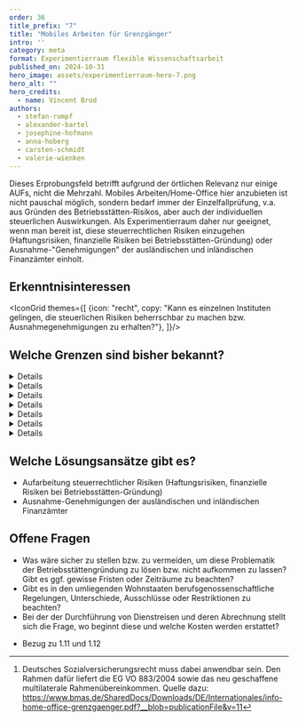 ```yaml
---
order: 36
title_prefix: "7"
title: "Mobiles Arbeiten für Grenzgänger"
intro: ''
category: meta
format: Experimentierraum flexible Wissenschaftsarbeit
published_on: 2024-10-31
hero_image: assets/experimentierraum-hero-7.png
hero_alt: ""
hero_credits:
  - name: Vincent Brod
authors:
  - stefan-rumpf
  - alexander-bartel
  - josephine-hofmann
  - anna-hoberg
  - carsten-schmidt
  - valerie-wienken
---
```


Dieses Erprobungsfeld betrifft aufgrund der örtlichen Relevanz nur einige AUFs, nicht die Mehrzahl. Mobiles Arbeiten/Home-Office hier anzubieten ist nicht pauschal möglich, sondern bedarf immer der Einzelfallprüfung, v.a. aus Gründen des Betriebsstätten-Risikos, aber auch der individuellen steuerlichen Auswirkungen. Als Experimentierraum daher nur geeignet, wenn man bereit ist, diese steuerrechtlichen Risiken einzugehen (Haftungsrisiken, finanzielle Risiken bei Betriebsstätten-Gründung) oder Ausnahme-"Genehmigungen" der ausländischen und inländischen Finanzämter einholt.

## Erkenntnisinteressen

<IconGrid themes={[
  {icon: "recht", copy: "Kann es einzelnen Instituten gelingen, die steuerlichen Risiken beherrschbar zu machen bzw. Ausnahmegenehmigungen zu erhalten?"},
]}/>

## Welche Grenzen sind bisher bekannt?


<DetailsGroup>
<Details summary="Kulturelle Grenzen">

- Unverständnis, das nach den umfassenden Freiheiten der Corona-Auflagen die Home-Office-Möglichkeiten in ausländischen Wohnstaaten durch die Vorgaben bzw. Weitergeltung des deutschen Sozialversicherungsrechts wieder eingeschränkt sind
- Trotzdem geduldete Praxis
- Gleichberechtigungsdebatten

</Details>
<Details summary="Arbeitsrechtliche Grenzen">

- Keine bekannt

</Details>
<Details summary="Steuerrechtliche Grenzen">

- Lohnsteuerrecht und Gefahr der Begründung einer Betriebsstätte im Ausland.
- Immer Einzelfallprüfung erforderlich -> hat Auswirkungen auf Aufwand/Ressourcen in HR und bei Steuerrechts-Kollegen

</Details>
<Details summary="Sozialversicherungsrechtliche Grenzen">

- Grenzüberschreitende Tätigkeiten in Telearbeit unterliegen grundsätzlich der Sozialversicherung des Mitgliedstaates der EU, an dem sich die Person und der Laptop befindet.[^1]
- Ausnahmen bestehen für sog. Entsendungen (inkl. „workation“) und die regelmäßige Beschäftigung in zwei oder mehr Mitgliedstaaten.
- Arbeitet ein*e Grenzgänger*in regelmäßig 25% der Gesamttätigkeit oder mehr vom Wohnsitz aus (klassisches „Home-Office“), unterliegt die gesamte Tätigkeit grds. der Sozialversicherung des Wohnmitgliedstaats, bei weniger als 25% „Home-Office“ der Sozial- versicherung des Mitgliedstaats, in dem der Arbeitgeber seinen Sitz hat.
- Ab 1. Juli 2023 kann aufgrund einer Rahmen-Vereinbarung einiger Mitgliedstaaten der EU auf Antrag auch bei Homeoffice von Grenzgänger*innen von bis zu unter 50% das Recht des Mitgliedstaats, in dem der Arbeitgeber seinen Sitz hat, für anwendbar erklärt werden. Konkret bedeutet das bis 24,99 %: Mitarbeitende müssen Antrag auf Feststellung des anzuwendenden SV-Rechts bei zuständiger Behörde im Wohnsitzstaat stellen. Bei einer multilateralen Rahmenvereinbarung (25 - 49,99 %) muss die Antragstellung über Arbeitgeber (Prüfung der Voraussetzungen!) erfolgen

</Details>

<Details summary="Tarifvertragliche Grenzen">

- Keine bekannt

</Details>

<Details summary="Gesundheitliche Grenzen">

- Keine bekannt

</Details>

<Details summary="Sonstige Grenzen">

- Gefahr der Gründung einer ausländischen Betriebsstätte mit der Konsequenz einer evtl. Bilanzierungspflicht

</Details>
</DetailsGroup>

<IconTile to="/experimentierraum-flexible-wissenschaftsarbeit#ortsflexible-arbeitsmoglichkeiten" eyebrow="Zuordnung im Experimentierraum" body="New Horizons — Ortsflexible und attraktive Arbeitsmöglichkeiten (OaA)" icon="place"/>

## Welche Lösungsansätze gibt es?

- Aufarbeitung steuerrechtlicher Risiken (Haftungsrisiken, finanzielle Risiken bei Betriebsstätten-Gründung)
- Ausnahme-Genehmigungen der ausländischen und inländischen Finanzämter

## Offene Fragen

- Was wäre sicher zu stellen bzw. zu vermeiden, um diese Problematik der Betriebsstättengründung zu lösen bzw. nicht aufkommen zu lassen? Gibt es ggf. gewisse Fristen oder Zeiträume zu beachten?
- Gibt es in den umliegenden Wohnstaaten berufsgenossenschaftliche Regelungen, Unterschiede, Ausschlüsse oder Restriktionen zu beachten?
- Bei der der Durchführung von Dienstreisen und deren Abrechnung stellt sich die Frage, wo beginnt diese und welche Kosten werden erstattet?

<Callout title="Zu welchen anderen Erprobungsfeldern besteht ein enger Bezug?">

- Bezug zu 1.11 und 1.12

</Callout>

<File file="2024-08-27_Machbarkeitsstudie_Experimentierraum_Webversion-1.pdf" title="Vollständigen Ergebnisbericht herunterladen"/>

[^1]: Deutsches Sozialversicherungsrecht muss dabei anwendbar sein. Den Rahmen dafür liefert die EG VO 883/2004 sowie das neu geschaffene multilaterale Rahmenübereinkommen. Quelle dazu: https://www.bmas.de/SharedDocs/Downloads/DE/Internationales/info-home-office-grenzgaenger.pdf?__blob=publicationFile&v=11
